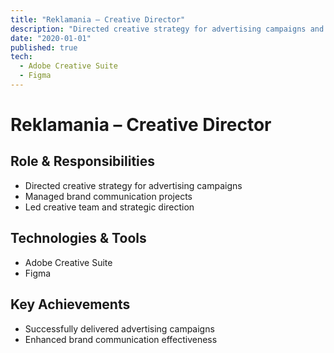 ```yaml
---
title: "Reklamania – Creative Director"
description: "Directed creative strategy for advertising campaigns and brand communication."
date: "2020-01-01"
published: true
tech: 
  - Adobe Creative Suite
  - Figma
---
```


# Reklamania – Creative Director

## Role & Responsibilities
- Directed creative strategy for advertising campaigns
- Managed brand communication projects
- Led creative team and strategic direction

## Technologies & Tools
- Adobe Creative Suite
- Figma

## Key Achievements
- Successfully delivered advertising campaigns
- Enhanced brand communication effectiveness 